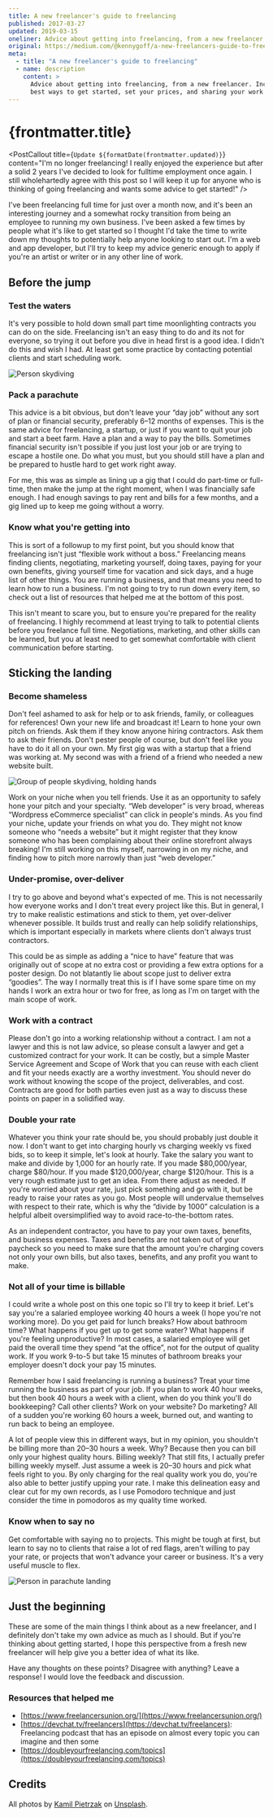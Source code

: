 ```yaml
---
title: A new freelancer's guide to freelancing
published: 2017-03-27
updated: 2019-03-15
oneliner: Advice about getting into freelancing, from a new freelancer
original: https://medium.com/@kennygoff/a-new-freelancers-guide-to-freelancing-f255c7d22137
meta:
  - title: "A new freelancer's guide to freelancing"
  - name: description
    content: >
      Advice about getting into freelancing, from a new freelancer. Including
      best ways to get started, set your prices, and sharing your work
---
```




# {frontmatter.title}

<PostDate date={frontmatter.published} />

<PostCallout
  title={`Update ${formatDate(frontmatter.updated)}`}
  content="I'm no longer freelancing! I really enjoyed the experience but after a solid 2 years I've decided to look for fulltime employment once again. I still wholehartedly agree with this post so I will keep it up for anyone who is thinking of going freelancing and wants some advice to get started!"
/>

I've been freelancing full time for just over a month now, and it's been an
interesting journey and a somewhat rocky transition from being an employee to
running my own business. I've been asked a few times by people what it's like to
get started so I thought I'd take the time to write down my thoughts to
potentially help anyone looking to start out. I'm a web and app developer, but
I'll try to keep my advice generic enough to apply if you're an artist or writer
or in any other line of work.

## Before the jump

### Test the waters

It's very possible to hold down small part time moonlighting contracts you can
do on the side. Freelancing isn't an easy thing to do and its not for everyone,
so trying it out before you dive in head first is a good idea. I didn't do this
and wish I had. At least get some practice by contacting potential clients and
start scheduling work.

![Person skydiving](/images/posts/new-freelancer-1.jpg)

### Pack a parachute

This advice is a bit obvious, but don't leave your “day job” without any sort of
plan or financial security, preferably 6–12 months of expenses. This is the same
advice for freelancing, a startup, or just if you want to quit your job and
start a beet farm. Have a plan and a way to pay the bills. Sometimes financial
security isn't possible if you just lost your job or are trying to escape a
hostile one. Do what you must, but you should still have a plan and be prepared
to hustle hard to get work right away.

For me, this was as simple as lining up a gig that I could do part-time or
full-time, then make the jump at the right moment, when I was financially safe
enough. I had enough savings to pay rent and bills for a few months, and a gig
lined up to keep me going without a worry.

### Know what you're getting into

This is sort of a followup to my first point, but you should know that
freelancing isn't just “flexible work without a boss.” Freelancing means finding
clients, negotiating, marketing yourself, doing taxes, paying for your own
benefits, giving yourself time for vacation and sick days, and a huge list of
other things. You are running a business, and that means you need to learn how
to run a business. I'm not going to try to run down every item, so check out a
list of resources that helped me at the bottom of this post.

This isn't meant to scare you, but to ensure you're prepared for the reality of
freelancing. I highly recommend at least trying to talk to potential clients
before you freelance full time. Negotiations, marketing, and other skills can be
learned, but you at least need to get somewhat comfortable with client
communication before starting.

## Sticking the landing

### Become shameless

Don't feel ashamed to ask for help or to ask friends, family, or colleagues for
references! Own your new life and broadcast it! Learn to hone your own pitch on
friends. Ask them if they know anyone hiring contractors. Ask them to ask their
friends. Don't pester people of course, but don't feel like you have to do it
all on your own. My first gig was with a startup that a friend was working at.
My second was with a friend of a friend who needed a new website built.

![Group of people skydiving, holding hands](/images/posts/new-freelancer-2.jpg)

Work on your niche when you tell friends. Use it as an opportunity to safely
hone your pitch and your specialty. “Web developer” is very broad, whereas
“Wordpress eCommerce specialist” can click in people's minds. As you find your
niche, update your friends on what you do. They might not know someone who
“needs a website” but it might register that they know someone who has been
complaining about their online storefront always breaking! I'm still working on
this myself, narrowing in on my niche, and finding how to pitch more narrowly
than just “web developer.”

### Under-promise, over-deliver

I try to go above and beyond what's expected of me. This is not necessarily how
everyone works and I don't treat every project like this. But in general, I try
to make realistic estimations and stick to them, yet over-deliver whenever
possible. It builds trust and really can help solidify relationships, which is
important especially in markets where clients don't always trust contractors.

This could be as simple as adding a “nice to have” feature that was originally
out of scope at no extra cost or providing a few extra options for a poster
design. Do not blatantly lie about scope just to deliver extra “goodies”. The
way I normally treat this is if I have some spare time on my hands I work an
extra hour or two for free, as long as I'm on target with the main scope of
work.

### Work with a contract

Please don't go into a working relationship without a contract. I am not a
lawyer and this is not law advice, so please consult a lawyer and get a
customized contract for your work. It can be costly, but a simple Master Service
Agreement and Scope of Work that you can reuse with each client and fit your
needs exactly are a worthy investment. You should never do work without knowing
the scope of the project, deliverables, and cost. Contracts are good for both
parties even just as a way to discuss these points on paper in a solidified way.

### Double your rate

Whatever you think your rate should be, you should probably just double it now.
I don't want to get into charging hourly vs charging weekly vs fixed bids, so to
keep it simple, let's look at hourly. Take the salary you want to make and
divide by 1,000 for an hourly rate. If you made $80,000/year, charge $80/hour.
If you made $120,000/year, charge $120/hour. This is a very rough estimate just
to get an idea. From there adjust as needed. If you're worried about your rate,
just pick something and go with it, but be ready to raise your rates as you go.
Most people will undervalue themselves with respect to their rate, which is why
the “divide by 1000” calculation is a helpful albeit oversimplified way to avoid
race-to-the-bottom rates.

As an independent contractor, you have to pay your own taxes, benefits, and
business expenses. Taxes and benefits are not taken out of your paycheck so you
need to make sure that the amount you're charging covers not only your own
bills, but also taxes, benefits, and any profit you want to make.

### Not all of your time is billable

I could write a whole post on this one topic so I'll try to keep it brief. Let's
say you're a salaried employee working 40 hours a week (I hope you're not
working more). Do you get paid for lunch breaks? How about bathroom time? What
happens if you get up to get some water? What happens if you're feeling
unproductive? In most cases, a salaried employee will get paid the overall time
they spend “at the office”, not for the output of quality work. If you work
9-to-5 but take 15 minutes of bathroom breaks your employer doesn't dock your
pay 15 minutes.

Remember how I said freelancing is running a business? Treat your time running
the business as part of your job. If you plan to work 40 hour weeks, but then
book 40 hours a week with a client, when do you think you'll do bookkeeping?
Call other clients? Work on your website? Do marketing? All of a sudden you're
working 60 hours a week, burned out, and wanting to run back to being an
employee.

A lot of people view this in different ways, but in my opinion, you shouldn't be
billing more than 20–30 hours a week. Why? Because then you can bill only your
highest quality hours. Billing weekly? That still fits, I actually prefer
billing weekly myself. Just assume a week is 20–30 hours and pick what feels
right to you. By only charging for the real quality work you do, you're also
able to better justify upping your rate. I make this delineation easy and clear
cut for my own records, as I use Pomodoro technique and just consider the time
in pomodoros as my quality time worked.

### Know when to say no

Get comfortable with saying no to projects. This might be tough at first, but
learn to say no to clients that raise a lot of red flags, aren't willing to pay
your rate, or projects that won't advance your career or business. It's a very
useful muscle to flex.

![Person in parachute landing](/images/posts/new-freelancer-3.jpg)

## Just the beginning

These are some of the main things I think about as a new freelancer, and I
definitely don't take my own advice as much as I should. But if you're thinking
about getting started, I hope this perspective from a fresh new freelancer will
help give you a better idea of what its like.

Have any thoughts on these points? Disagree with anything? Leave a response! I
would love the feedback and discussion.

### Resources that helped me

- [https://www.freelancersunion.org/](https://www.freelancersunion.org/)
- [https://devchat.tv/freelancers](https://devchat.tv/freelancers): Freelancing
  podcast that has an episode on almost every topic you can imagine and then
  some
- [https://doubleyourfreelancing.com/topics](https://doubleyourfreelancing.com/topics)

## Credits

All photos by [Kamil Pietrzak](https://unsplash.com/@kpietrzakweb) on
[Unsplash](https://unsplash.com).
